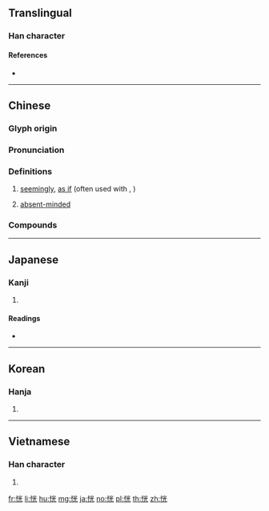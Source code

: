 ==Translingual==

===Han character===
{{Han char|rn=61|rad=心|as=06|sn=9|four=99011|canj=PFMU|ids=⿰忄光}}

====References====
* {{Han ref|kx=0384.030|dkj=10546|dj=0714.210|hdz=42295.040|uh=604D|ud=24653|bh=ABE9|bd=44009}}

----

==Chinese==
{{zh-forms}}

===Glyph origin===
{{Han etym}}

===Pronunciation===
{{zh-pron
|m=huǎng
|c=fong2
|h=pfs=fóng
|mn=hóaⁿ/hóng
|mn_note=hóaⁿ - vernacular, hóng - literary
|w=2huaan
|mc=y
|cat=adv,a
}}

===Definitions===
{{zh-hanzi}}

# [[seemingly]], [[as if]] (often used with {{zh-l|如}}, {{zh-l|若}})
#: {{zh-x|恍如 夢境|as if in a dream}}
# [[absent-minded]]
#: {{zh-x|恍狂|delirious}}

===Compounds===
{{zh-der|心神恍惚|心緒恍惚|恍如|恍如隔世|恍忽|恍恍|恍恍忽忽|恍惚|恍然|恍然大悟|恍若|恍若隔世|惚恍|愴恍|朦朧恍惚|神思恍惚|神情恍惚|精神恍惚|迷離倘恍}}

----

==Japanese==

===Kanji===
{{ja-kanji|grade=|rs=心06}}

# {{defn|lang=ja|sort=心06}}

====Readings====
* {{ja-readings|on=[[こう]] (kō) < [[くわう]] (kwō)|kun=[[ほのか]] (honoka), [[うっとりする]] (uttorisuru), [[くらい]] (kurai)}}

----

==Korean==

===Hanja===
{{ko-hanja|hangeul=황|eumhun=|rv=|mr=hwang|y=hwang}}

# {{defn|lang=ko|sort=心06}}

----

==Vietnamese==

===Han character===
{{vi-hantu|[[hoảng]], [[đoảng]]|rs=心06}}

# {{defn|lang=vi|sort=心06}}

[[fr:恍]]
[[li:恍]]
[[hu:恍]]
[[mg:恍]]
[[ja:恍]]
[[no:恍]]
[[pl:恍]]
[[th:恍]]
[[zh:恍]]